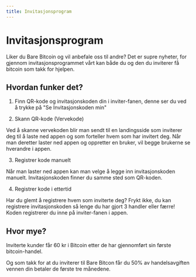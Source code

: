 ```yaml
---
title: Invitasjonsprogram
---
```


# Invitasjonsprogram

Liker du Bare Bitcoin og vil anbefale oss til andre? Det er supre nyheter, for
gjennom invitasjonsprogrammet vårt kan både du og den du inviterer få
bitcoin som takk for hjelpen.

## Hvordan funker det?

1. Finn QR-kode og invitasjonskoden din i inviter-fanen, denne ser du ved å
   trykke på "Se Invitasjonskoden min"

2. Skann QR-kode (Vervekode)

Ved å skanne vervekoden blir man sendt til en landingsside som inviterer deg til
å laste ned appen og som forteller hvem som har invitert deg. Når man deretter
laster ned appen og oppretter en bruker, vil begge brukerne se hverandre i appen.

3. Registrer kode manuelt

Når man laster ned appen kan man velge å legge inn invitasjonskoden manuelt.
Invitasjonskoden finner du samme sted som QR-koden.

4. Registrer kode i ettertid

Har du glemt å registrere hvem som inviterte deg? Frykt ikke, du kan registrere
invitasjonskoden så lenge du har gjort 3 handler eller færre! Koden registrerer
du inne på inviter-fanen i appen.

## Hvor mye?

Inviterte kunder får 60 kr i Bitcoin etter de har gjennomført sin første
bitcoin-handel.

Og som takk for at du inviterer til Bare Bitcon får du 50% av handelsavgiften
vennen din betaler de første tre månedene.